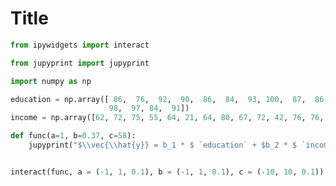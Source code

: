 # Title

```python
from ipywidgets import interact
```

```python
from jupyprint import jupyprint
```

```python
import numpy as np
```

```python
education = np.array([ 86,  76,  92,  90,  86,  84,  93, 100,  87,  86,  74,
                      98,  97, 84,  91])
income = np.array([62, 72, 75, 55, 64, 21, 64, 80, 67, 72, 42, 76, 76, 41, 48])
```

```python
def func(a=1, b=0.37, c=58):
    jupyprint("$\\vec{\\hat{y}} = b_1 * $ `education` + $b_2 * $ `income` +   $\\text{c} $")


interact(func, a = (-1, 1, 0.1), b = (-1, 1, 0.1), c = (-10, 10, 0.1))
```

